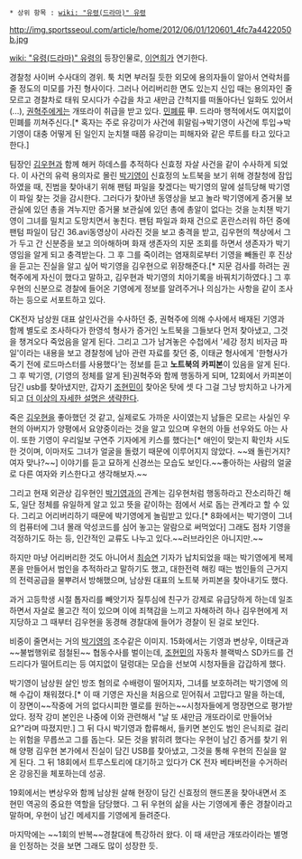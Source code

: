  * 상위 항목 : [[wiki: "유령(드라마)" 유령]]

http://img.sportsseoul.com/article/home/2012/06/01/120601_4fc7a4422050b.jpg

[[wiki: "유령(드라마)" 유령]]의 등장인물로, [[이연희(배우)|이연희]]가 연기한다.

경찰청 사이버 수사대의 경위. 툭 치면 부러질 듯한 외모에 용의자들이 알아서 연락처를 줄 정도의 미모를 가진 형사이다. 그러나 어리버리한 면도 있는지 신입 때는 용의자인 줄 모르고 경찰차로 태워 모시다가 수갑을 차고 새만금 간척지를 떠돌아다닌 일화도 있어서(...), [[권혁주]]에게는 개또라이 취급을 받고 있다. [[민폐]]류 甲. 드라마 행적에서도 여지없이 민폐를 끼쳐주신다.[* 혹자는 주로 유강미가 사건에 휘말림→박기영이 사건에 투입→박기영이 대충 어떻게 된 일인지 눈치챌 때쯤 유강미는 피해자와 같은 루트를 타고 있다고 한다.]

팀장인 [[김우현]]과 함께 해커 하데스를 추적하다 신효정 자살 사건을 같이 수사하게 되었다. 이 사건의 유력 용의자로 몰린 [[박기영]]이 신효정의 노트북을 보기 위해 경찰청에 잠입하였을 때, 진범을 찾아내기 위해 팬텀 파일을 찾겠다는 박기영의 말에 설득당해 박기영이 파일 찾는 것을 감시한다. 그러다가 찾아낸 동영상을 보고 놀라 박기영에게 증거물 보관실에 있던 총을 겨누지만 증거물 보관실에 있던 총에 총알이 없다는 것을 눈치챈 박기영이 그녀를 밀치고 도망치면서 놓친다. 팬텀 파일과 화재 건으로 혼란스러워 하던 중에 팬텀 파일이 담긴 36.avi동영상이 사라진 것을 보고 충격을 받고, 김우현의 책상에서 그가 두고 간 신분증을 보고 의아해하며 화재 생존자의 지문 조회를 하면서 생존자가 박기영임을 알게 되고 충격받는다. 그 후 그를 죽이려는 염재희로부터 기영을 빼돌린 후 진상을 듣고는 진실을 알고 싶어 박기영을 김우현으로 위장해준다.[* 지문 검사를 하려는 권혁주에게 자신이 했다고 말하고, 김우현과 박기영의 치아기록을 바꿔치기하였다.] 그 후 우현의 신분으로 경찰에 들어온 기영에게 정보를 알려주거나 의심가는 사항을 같이 조사하는 등으로 서포트하고 있다. 

CK전자 남상원 대표 살인사건을 수사하던 중, 권혁주에 의해 수사에서 배재된 기영과 함께 별도로 조사하다가 한영석 형사가 증거인 노트북을 그들보다 먼저 찾아냈고, 그것을 챙겨오다 죽었음을 알게 된다. 그리고 그가 남겨놓은 수첩에서 '세강 정치 비자금 파일'이라는 내용을 보고 경찰청에 남아 관련 자료를 찾던 중, 이태균 형사에게 '한형사가 죽기 전에 로드마스터를 사용했다'는 정보를 듣고 '''노트북의 카피본'''이 있음을 알게 된다. 그 후 박기영, (기영의 정체를 알게 된)권혁주와 함께 행동하게 되며, 12회에서 카피본이 담긴 usb를 찾아냈지만, 갑자기 [[조현민]]이 찾아온 탓에 셋 다 그걸 그냥 방치하고 나가게 되고 [[더 이상의 자세한 설명은 생략한다]].

죽은 [[김우현]]을 좋아했던 것 같고, 실제로도 가까운 사이였는지 남들은 모르는 사실인 우현의 아버지가 양평에서 요양중이라는 것을 알고 있으며 우현의 아들 선우와도 아는 사이. 또한 기영이 우리일보 구연주 기자에게 키스를 했다는[* 애인이 맞는지 확인차 시도한 것이며, 이마저도 그녀가 얼굴을 돌렸기 때문에 이루어지지 않았다. ~~왜 돌린거지? 여자 맞나?~~] 이야기를 듣고 묘하게 신경쓰는 모습도 보인다.~~좋아하는 사람의 얼굴로 다른 여자와 키스한다고 생각해보자.~~ 

그리고 현재 외관상 김우현인 [[박기영]]과의 관계는 김우현처럼 행동하라고 잔소리하긴 해도, 일단 정체를 유일하게 알고 있고 뜻을 같이하는 점에서 서로 돕는 관계라고 할 수 있다. 그리고 어리버리하기 때문에 박기영에게 놀림받고 있다.[* 8화에서는 박기영이 그녀의 컴퓨터에 그녀 몰래 악성코드를 심어 놓고는 알람으로 써먹었다] 그래도 점차 기영을 걱정하기도 하는 등, 인간적인 교류도 나누고 있다.~~러브라인은 아니지만.~~

하지만 마냥 어리버리한 것도 아니어서 [[최승연]] 기자가 납치되었을 때는 박기영에게 복제폰을 만들어서 범인을 추적하라고 말하기도 했고, 대한전력 해킹 때는 범인들의 근거지의 전력공급을 물뿌려서 방해했으며, 남상원 대표의 노트북 카피본을 찾아내기도 했다. 

과거 고등학생 시절 톱자리를 빼앗기자 질투심에 친구가 강제로 유급당하게 하는데 일조하면서 자살로 몰고간 적이 있으며 이에 죄책감을 느끼고 자해하려 하나 김우현에게 저지당하고 그 때부터 김우현을 동경해 경찰대에 들어가 경찰이 된 걸로 보인다.
 

비중이 줄면서는 거의 [[박기영]]의 조수같은 이미지. 15화에서는 기영과 변상우, 이태균과 ~~불법행위로 점철된~~ 협동수사를 벌이는데, [[조현민]]의 자동차 블랙박스 SD카드를 건드리다가 떨어트리는 등 여지없이 덜렁대는 모습을 선보여 시청자들을 갑갑하게 했다.

박기영이 남상원 살인 방조 혐의로 수배령이 떨어지자, 그녀를 보호하려는 박기영에 의해 수갑이 채워졌다.[* 이 때 기영은 자신을 처음으로 믿어줘서 고맙다고 말을 하는데, 이 장면이~~작중에 거의 없다시피한 멜로를 원하는~~시청자들에게 명장면으로 평가받았다. 정작 강미 본인은 나중에 이와 관련해서 "날 또 새만금 개또라이로 만들어놔요?"라며 따졌지만.] 그 뒤 다시 박기영과 합류해서, 들키면 본인도 범인 은닉죄로 걸리는 위험을 무릅쓰고 그를 돕는다. 모든 것을 밝히려 했다는 우현이 남긴 증거를 찾기 위해 양평 김우현 본가에서 진실이 담긴 USB를 찾아냈고, 그것을 통해 우현의 진실을 알게 된다. 그 뒤 18회에서 트루스토리에 대기하고 있다가 CK 전자 베타버전을 수거하러 온 강응진을 체포하는데 성공.

19회에서는 변상우와 함께 남상원 살해 현장이 담긴 신효정의 핸드폰을 찾아내면서 조현민 역공의 중요한 역할을 담당했다. 그 뒤 우현의 삶을 사는 기영에게 좋은 경찰이라고 말하며, 우현이 남긴 메세지를 기영에게 들려준다.

마지막에는 ~~1회의 반복~~경찰대에 특강하러 왔다. 이 때 새만금 개또라이라는 별명을 인정하는 것을 보면 그래도 많이 성장한 듯.
